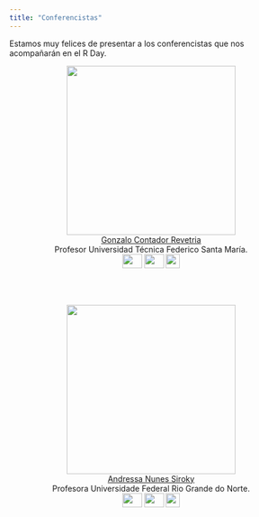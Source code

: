 ---
title: "Conferencistas"
---

Estamos muy felices de presentar a los conferencistas que nos acompañarán en el R Day.

<center>
<img src="imagenes/fotos_conferencistas/gonzalo.png" width="300" height="300" alt="">  
[Gonzalo Contador Revetria](https://matematica.usm.cl/contador-gonzalo/)  
Profesor Universidad Técnica Federico Santa María.  
<a href="https://x.com/"><img border="0" src="imagenes/twitter.png" width="35" height="25"></a> <a href="https://matematica.usm.cl/contador-gonzalo/"><img border="0" src="imagenes/homepage.png" width="35" height="25"></a> 
<img border="0" src="imagenes/flag_chile.png" width="25" height="25">
</center>

<br/>
<br/>

<center>
<img src="imagenes/fotos_conferencistas/andressa.png" width="300" height="300" alt="">  
[Andressa Nunes Siroky](https://sigaa.ufrn.br/sigaa/public/docente/portal.jsf?siape=1062376)  
Profesora Universidade Federal Rio Grande do Norte.  
<a href="https://x.com/"><img border="0" src="imagenes/twitter.png" width="35" height="25"></a> <a href="https://lea.estatistica.ccet.ufrn.br/"><img border="0" src="imagenes/homepage.png" width="35" height="25"></a> 
<img border="0" src="imagenes/flag_brasil.jpeg" width="25" height="25">
</center>



<br/>
